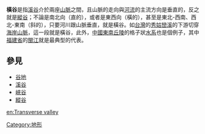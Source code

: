 {{expand|time=2007-12-14}}

'''橫谷'''是指[[溪谷|溪谷]]介於兩座[[山脈|山脈]]之間，且山脈的走向與[[河流|河流]]的主流方向是垂直的，反之就是[[縱谷|縱谷]]；不論是南北向（直的），或者是東西向（橫的），甚至是東北-西南、西北-東南（斜的），只要河川跟山脈垂直，就是橫谷。如[[台灣|台灣]]的[[秀姑巒溪|秀姑巒溪]]的下游切穿[[海岸山脈|海岸山脈]]，這一段就是橫谷，此外，[[中國|中國]][[東南丘陵|東南丘陵]]的格子狀[[水系|水系]]也是個例子，其中[[福建省|福建省]]的[[閩江|閩江]]就是最典型的代表。

==參見==
*[[谷地|谷地]]
*[[溪谷|溪谷]]
*[[峽谷|峽谷]]
*[[縱谷|縱谷]]

{{geo-term-stub}}

[[Category:地形|Category:地形]]
[[en:Transverse_valley|en:Transverse valley]]